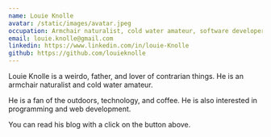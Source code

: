 ```yaml
---
name: Louie Knolle
avatar: /static/images/avatar.jpeg
occupation: Armchair naturalist, cold water amateur, software developer, and father
email: louie.knolle@gmail.com
linkedin: https://www.linkedin.com/in/louie-Knolle
github: https://github.com/louieknolle
---
```


Louie Knolle is a weirdo, father, and lover of contrarian things. He is an armchair naturalist and cold water amateur.

He is a fan of the outdoors, technology, and coffee. He is also interested in programming and web development.

You can read his blog with a click on the button above.

```

```
